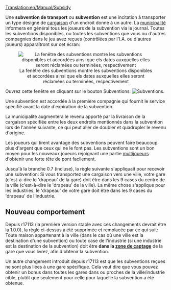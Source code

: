 [[Translation:en/Manual/Subsidy]]


Une '''subvention de transport''' ou '''subvention''' est une incitation à transporter un type désigné de [[fr/Manual/Base Set/Economy/Cargaison|cargaison]] d'un endroit donné à un autre. La [[fr/Manual/Municipalité|municipalité]] informera en général tous les joueurs de la subvention via le journal. Toutes les subventions disponibles, ou toutes les subventions que vous ou d'autres compagnies dans le jeu avez reçues (contrôlées par l'I.A. ou d'autres joueurs) apparaîtront sur cet écran:

<center>[[File:en/Transportsubsidy multiplayer.png|center|frame|La fenêtre des subventions montre les subventions disponibles et accordées ainsi que els dates auxquelles elles seront réclamées ou terminées, respectivement]]</center>

Ouvrez cette fenêtre en cliquant sur le bouton Subventions: [[File:en/manual html 54594ccb.png|Subventions]].

Une subvention est accordée à la première compagnie qui fournit le service spécifié avant la date d'expiration de la subvention.

La municipalité augmentera le revenu apporté par la livraison de la cargaison spécifiée entre les deux endroits mentionnés dans la subvention lors de l'année suivante, ce qui peut aller de doubler et quadrupler le revenu d'origine.

Les joueurs qui tirent avantage des subventions peuvent faire beaucoup plus d'argent que ceux qui ne le font pas. Les subventions sont un bon moyen pour les nouveaux joueurs rejoignant une partie [[fr/Manual/Multijoueurs|multijoueurs]] d'obtenir une forte tête de pont facilement.

Jusqu'à la branche 0.7 (incluse), la règle suivante s'appliquait pour recevoir une subvention:
Si vous transportez une cargaison vers une ville, votre gare (c'est-à-dire le 'drapeau' de la gare) doit être dans les 9 cases du centre de la ville (c'est-à-dire le 'drapeau' de la ville). La même chose s'applique pour les industries, le 'drapeau' de votre gare doit être dans les 9 cases du 'drapeau' de l'industrie.

==Nouveau comportement==
Depuis r17113 (la première version stable avec ces changements devrait être la 1.0.0), la règle ci-dessus a été supprimée et remplacée par ce qui suit: Toute maison appartenant à la ville (dans le cas où une ville est la destination d'une subvention) ou toute case de l'industrie (si une industrie est la destination de la subvention) doit être '''dans la [[fr/Manual/Zone de captage|zone de captage]]''' de la gare que vous livrez, afin d'obtenir la subvention.

Un autre changement introduit depuis r17113 est que les subventions reçues ne sont plus liées à une gare spécifique. Cela veut dire que vous pouvez obtenir un bonus dans toutes les gares dans ou proches de la ville/industrie cible, plutôt que seulement pour celle pour laquelle la subvention a été obtenue.
{{fr/Disponibilité|1.0}}